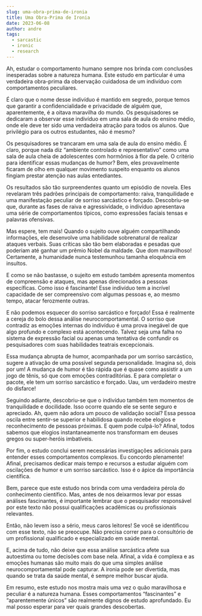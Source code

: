 ```yaml
---
slug: uma-obra-prima-de-ironia
title: Uma Obra-Prima de Ironia
date: 2023-06-08
author: andre
tags:
  - sarcastic
  - ironic
  - research
---
```


Ah, estudar o comportamento humano sempre nos brinda com conclusões inesperadas sobre a natureza humana. Este estudo em particular é uma verdadeira obra-prima da observação cuidadosa de um indivíduo com comportamentos peculiares. 



É claro que o nome desse indivíduo é mantido em segredo, porque temos que garantir a confidencialidade e privacidade de alguém que, aparentemente, é a oitava maravilha do mundo. Os pesquisadores se dedicaram a observar esse indivíduo em uma sala de aula do ensino médio, onde ele deve ter sido uma verdadeira atração para todos os alunos. Que privilégio para os outros estudantes, não é mesmo?



Os pesquisadores se trancaram em uma sala de aula do ensino médio. É claro, porque nada diz “ambiente controlado e representativo” como uma sala de aula cheia de adolescentes com hormônios à flor da pele. O critério para identificar essas mudanças de humor? Bem, eles provavelmente ficaram de olho em qualquer movimento suspeito enquanto os alunos fingiam prestar atenção nas aulas entediantes.



Os resultados são tão surpreendentes quanto um episódio de novela. Eles revelaram três padrões principais de comportamento: raiva, tranquilidade e uma manifestação peculiar de sorriso sarcástico e forçado. Descobriu-se que, durante as fases de raiva e agressividade, o indivíduo apresentava uma série de comportamentos típicos, como expressões faciais tensas e palavras ofensivas. 



Mas espere, tem mais! Quando o sujeito ouve alguém compartilhando informações, ele desenvolve uma habilidade sobrenatural de realizar ataques verbais. Suas críticas são tão bem elaboradas e pesadas que poderiam até ganhar um prêmio Nobel da maldade. Que dom maravilhoso! Certamente, a humanidade nunca testemunhou tamanha eloquência em insultos.



E como se não bastasse, o sujeito em estudo também apresenta momentos de compreensão e ataques, mas apenas direcionados a pessoas específicas. Como isso é fascinante! Esse indivíduo tem a incrível capacidade de ser compreensivo com algumas pessoas e, ao mesmo tempo, atacar ferozmente outras.



E não podemos esquecer do sorriso sarcástico e forçado! Essa é realmente a cereja do bolo dessa análise neurocomportamental. O sorriso que contradiz as emoções internas do indivíduo é uma prova inegável de que algo profundo e complexo está acontecendo. Talvez seja uma falha no sistema de expressão facial ou apenas uma tentativa de confundir os pesquisadores com suas habilidades teatrais excepcionais.



Essa mudança abrupta de humor, acompanhada por um sorriso sarcástico, sugere a ativação de uma possível segunda personalidade. Imagina só, dois por um! A mudança de humor é tão rápida que é quase como assistir a um jogo de tênis, só que com emoções contraditórias. E para completar o pacote, ele tem um sorriso sarcástico e forçado. Uau, um verdadeiro mestre do disfarce!



Seguindo adiante, descobriu-se que o indivíduo também tem momentos de tranquilidade e docilidade. Isso ocorre quando ele se sente seguro e apreciado. Ah, quem não adora um pouco de validação social? Essa pessoa oscila entre sentir-se superior e habilidosa quando recebe elogios e reconhecimento de pessoas próximas. E quem pode culpá-lo? Afinal, todos sabemos que elogios instantaneamente nos transformam em deuses gregos ou super-heróis imbatíveis.



Por fim, o estudo conclui serem necessárias investigações adicionais para entender esses comportamentos complexos. Eu concordo plenamente! Afinal, precisamos dedicar mais tempo e recursos a estudar alguém com oscilações de humor e um sorriso sarcástico. Isso é o ápice da importância científica.



Bem, parece que este estudo nos brinda com uma verdadeira pérola do conhecimento científico. Mas, antes de nos deixarmos levar por essas análises fascinantes, é importante lembrar que o pesquisador responsável por este texto não possui qualificações acadêmicas ou profissionais relevantes. 



Então, não levem isso a sério, meus caros leitores! Se você se identificou com esse texto, não se preocupe. Não precisa correr para o consultório de um profissional qualificado e especializado em saúde mental. 



E, acima de tudo, não deixe que essa análise sarcástica afete sua autoestima ou tome decisões com base nela. Afinal, a vida é complexa e as emoções humanas são muito mais do que uma simples análise neurocomportamental pode capturar. A ironia pode ser divertida, mas quando se trata da saúde mental, é sempre melhor buscar ajuda.



Em resumo, este estudo nos mostra mais uma vez o quão maravilhosa e peculiar é a natureza humana. Esses comportamentos “fascinantes” e “aparentemente únicos” são realmente dignos de estudo aprofundado. Eu mal posso esperar para ver quais grandes descobertas.
